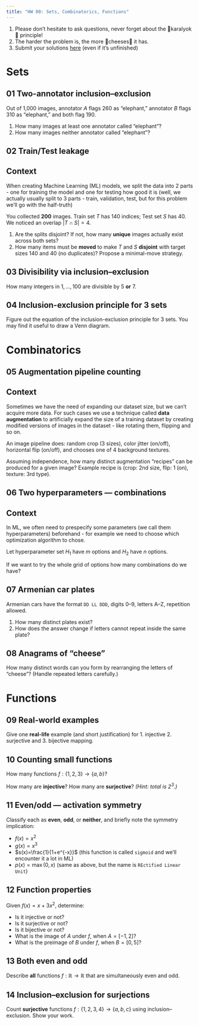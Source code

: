 ```yaml
---
title: "HW 00: Sets, Combinatorics, Functions"
---
```


<script src="homework-scripts.js"></script>

::: {.callout-note collapse="true"}
1. Please don't hesitate to ask questions, never forget about the 🍊karalyok🍊 principle!
2. The harder the problem is, the more 🧀cheeses🧀 it has.
3. Submit your solutions [here](https://forms.gle/CFEvNqFiTSsDLiFc6) (even if it's unfinished)
:::


# Sets

## 01 Two-annotator inclusion–exclusion {data-difficulty="1"}
Out of 1,000 images, annotator $A$ flags 260 as "elephant," annotator $B$ flags 310 as "elephant," and both flag 190.

1. How many images at least one annotator called "elephant"?
2. How many images neither annotator called "elephant"?

## 02 Train/Test leakage {data-difficulty="2"}

::: {.callout-tip collapse="true" appearance="minimal"}
## Context
When creating Machine Learning (ML) models, we split the data into 2 parts - one for training the model and one for testing how good it is (well, we actually usually split to 3 parts - train, validation, test, but for this problem we'll go with the half-truth)
:::

You collected **200** images. Train set $T$ has 140 indices; Test set $S$ has 40. We noticed an overlap $|T\cap S|=4$.

1. Are the splits disjoint? If not, how many **unique** images actually exist across both sets?
2. How many items must be **moved** to make $T$ and $S$ **disjoint** with target sizes $140$ and $40$ (no duplicates)? Propose a minimal-move strategy.

## 03 Divisibility via inclusion–exclusion {data-difficulty="2"}
How many integers in ${1,\dots,100}$ are divisible by $5$ **or** $7$.

## 04 Inclusion-exclusion principle for 3 sets {data-difficulty="3"}
Figure out the equation of the inclusion-exclusion principle for 3 sets. You may find it useful to draw a Venn diagram.

# Combinatorics

## 05 Augmentation pipeline counting {data-difficulty="1"}

::: {.callout-note collapse="true" appearance="minimal"}
## Context
Sometimes we have the need of expanding our dataset size, but we can't acquire more data. For such cases we use a technique called **data augmentation** to artificially expand the size of a training dataset by creating modified versions of images in the dataset - like rotating them, flipping and so on.
:::

An image pipeline does: random crop (3 sizes), color jitter (on/off), horizontal flip (on/off), and chooses one of 4 background textures.

Assuming independence, how many distinct augmentation "recipes" can be produced for a given image? Example recipe is (crop: 2nd size, flip: 1 (on), texture: 3rd type).

## 06 Two hyperparameters — combinations {data-difficulty="1"}

::: {.callout-important collapse="true" appearance="minimal"}
## Context
In ML, we often need to prespecify some parameters (we call them hyperparameters) beforehand - for example we need to choose which optimization algorithm to chose.
:::

Let hyperparameter set $H_1$ have $m$ options and $H_2$ have $n$ options.

If we want to try the whole grid of options how many combinations do we have?

## 07 Armenian car plates {data-difficulty="2"}
Armenian cars have the format `DD LL DDD`, digits 0–9, letters A–Z, repetition allowed.

1. How many distinct plates exist?
2. How does the answer change if letters cannot repeat inside the same plate?

## 08 Anagrams of "cheese" {data-difficulty="2"}
How many distinct words can you form by rearranging the letters of "cheese"? (Handle repeated letters carefully.)

# Functions

## 09 Real-world examples {data-difficulty="1"}
Give one **real-life** example (and short justification) for 1. injective 2. surjective and 3. bijective mapping.

## 10 Counting small functions {data-difficulty="2"}
How many functions $f:\{1,2,3\}\to\{a,b\}$?

How many are **injective**? How many are **surjective**? *(Hint: total is $2^3$.)*

## 11 Even/odd — activation symmetry {data-difficulty="2"}
Classify each as **even**, **odd**, or **neither**, and briefly note the symmetry implication:

- $f(x)=x^2$ 
- $g(x)=x^3$
- $s(x)=\frac{1}{1+e^{-x}}$ (this function is called `sigmoid` and we'll encounter it a lot in ML) 
- $p(x)=\max(0,x)$ (same as above, but the name is `REctified Linear Unit`)

## 12 Function properties {data-difficulty="2"}
Given $f(x)=x+3x^2$, determine:

- Is it injective or not?
- Is it surjective or not?
- Is it bijective or not?
- What is the image of $A$ under $f$, when $A=[-1,2]$?
- What is the preimage of $B$ under $f$, when $B=[0,5]$?
  
## 13 Both even and odd {data-difficulty="3"}
Describe **all** functions $f:\mathbb{R}\to\mathbb{R}$ that are simultaneously even and odd. 

## 14 Inclusion–exclusion for surjections {.bonus-problem}
Count **surjective** functions $f:\{1,2,3,4\}\to\{a,b,c\}$ using inclusion–exclusion. Show your work.

